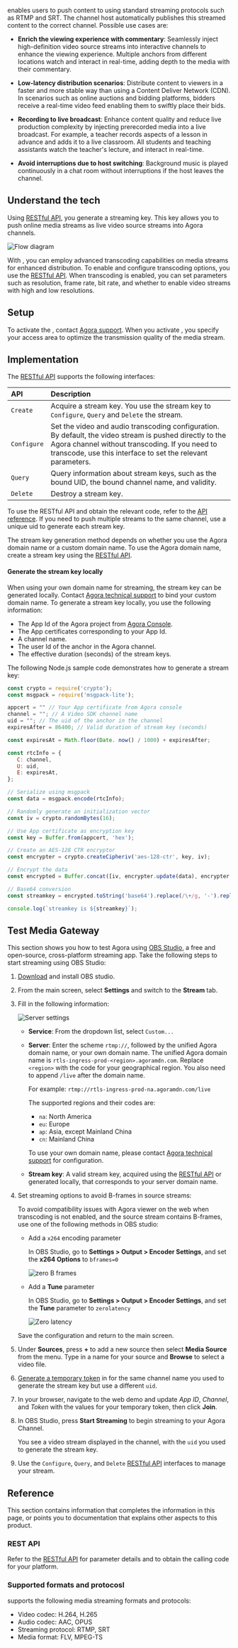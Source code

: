 <Vpd k="NAME" /> enables users to push content to <Vg k="AGORA_BACKEND" /> using standard streaming
protocols such as RTMP and SRT. The channel host automatically publishes this streamed content to the correct
channel. Possible use cases are:

* **Enrich the viewing experience with commentary**: Seamlessly inject high-definition video source streams into
interactive channels to enhance the viewing experience. Multiple anchors from different locations watch and interact
in real-time, adding depth to the media with their commentary.

* **Low-latency distribution scenarios**: Distribute content to viewers in a faster and more stable way than using a
Content Deliver Network (CDN). In scenarios such as online auctions and bidding platforms, bidders receive a real-time
video feed enabling them to swiftly place their bids.

* **Recording to live broadcast**: Enhance content quality and reduce live production complexity by injecting
prerecorded media into a live broadcast. For example, a teacher records aspects of a lesson in advance and adds it
to a live classroom. All students and teaching assistants watch the teacher's lecture, and interact in real-time.

* **Avoid interruptions due to host switching**: Background music is played continuously in a chat room without
interruptions if the host leaves the channel.

## Understand the tech

Using [<Vpd k="NAME" /> RESTful API](../../api-reference?platform=rest), you generate a streaming key. This key allows you to push online media streams as live video source streams into Agora channels.

![Flow diagram](/images/media-gateway/media-gateway-flow.svg)

With <Vpd k="NAME" />, you can employ advanced transcoding capabilities on media streams for enhanced distribution. To enable and configure transcoding options, you use the [<Vpd k="NAME" /> RESTful API](../../api-reference?platform=rest). When transcoding is enabled, you can set parameters such as resolution, frame rate, bit rate, and whether to enable video streams with high and low resolutions. 

## Setup

To activate the <Vpd k="NAME" />, contact [Agora support](mailto:support@agora.io). When you activate <Vpd k="NAME" />, you specify your access area to optimize the transmission quality of the media stream.

## Implementation

The [<Vpd k="NAME" /> RESTful API](../../api-reference?platform=rest) supports the following interfaces:

| API | Description |
|:----|:------------------------|
| `Create` | Acquire a stream key. You use the stream key to `Configure`, `Query` and `Delete` the stream. |
| `Configure` | Set the video and audio transcoding configuration.<br />By default, the video stream is pushed directly to the Agora channel without transcoding. If you need to transcode, use this interface to set the relevant parameters.|
| `Query` | Query information about stream keys, such as the bound UID, the bound channel name, and validity. |
| `Delete` | Destroy a stream key. |

To use the <Vpd k="NAME" /> RESTful API and obtain the relevant code, refer to the [API reference](../../api-reference?platform=rest). If you need to push multiple streams to the same channel, use a unique uid to generate each stream key.

The stream key generation method depends on whether you use the Agora domain name or a custom domain name. To use the Agora domain name, create a stream key using the [<Vpd k="NAME" /> RESTful API](../../api-reference?platform=rest). 

#### Generate the stream key locally

When using your own domain name for streaming, the stream key can be generated locally.
Contact [Agora technical support](mailto:support@agora.io) to bind your custom domain name. To generate a stream key locally, you use the following information:

* The App Id of the Agora project from [Agora Console](https://console.agora.io/).
* The App certificates corresponding to your App Id.
* A channel name.
* The user Id of the anchor in the Agora channel.
* The effective duration (seconds) of the stream keys.

The following Node.js sample code demonstrates how to generate a stream key:

```javascript
const crypto = require('crypto');
const msgpack = require('msgpack-lite');

appcert = "" // Your App certificate from Agora console
channel = ""; // A Video SDK channel name
uid = ""; // The uid of the anchor in the channel
expiresAfter = 86400; // Valid duration of stream key (seconds)

const expiresAt = Math.floor(Date. now() / 1000) + expiresAfter;

const rtcInfo = {
   C: channel,
   U: uid,
   E: expiresAt,
};

// Serialize using msgpack
const data = msgpack.encode(rtcInfo);

// Randomly generate an initialization vector
const iv = crypto.randomBytes(16);

// Use App certificate as encryption key
const key = Buffer.from(appcert, 'hex');

// Create an AES-128 CTR encryptor
const encrypter = crypto.createCipheriv('aes-128-ctr', key, iv);

// Encrypt the data
const encrypted = Buffer.concat([iv, encrypter.update(data), encrypter.final()]);

// Base64 conversion
const streamkey = encrypted.toString('base64').replace(/\+/g, '-').replace(/\//g, '_').replace(/\=+$/, '');

console.log(`streamkey is ${streamkey}`);
```

## Test Media Gateway

This section shows you how to test Agora <Vpd k="NAME" /> using [OBS Studio](https://obsproject.com/), a free and open-source, cross-platform streaming app. Take the following steps to start streaming using OBS Studio:

1. [Download](https://obsproject.com/download) and install OBS studio. 

1. From the main screen, select **Settings** and switch to the **Stream** tab.

1. Fill in the following information:

    ![Server settings](/images/media-gateway/obs-server-setting.png)

    * **Service**: From the dropdown list, select `Custom...`

    * **Server**: Enter the scheme `rtmp://`, followed by the unified Agora domain name, or your own domain name.
    The unified Agora domain name is `rtls-ingress-prod-<region>.agoramdn.com`.    Replace `<region>` with the code for your geographical region. You also need to append `/live` after the domain name. 
    
        For example: `rtmp://rtls-ingress-prod-na.agoramdn.com/live`
    
        The supported regions and their codes are:

        * `na`: North America
        * `eu`: Europe
        * `ap`: Asia, except Mainland China
        * `cn`: Mainland China       

        To use your own domain name, please contact [Agora technical support](mailto:support@agora.io) for configuration. 

    * **Stream key**: A valid stream key, acquired using the [<Vpd k="NAME" /> RESTful API](../../api-reference?platform=rest) or generated locally, that corresponds to your server domain name.


1. Set streaming options to avoid B-frames in source streams:
    
    To avoid compatibility issues with Agora viewer on the web when transcoding is not enabled, and the source stream contains B-frames, use one of the following methods in OBS studio:

    * Add a `x264` encoding parameter
        
        In OBS Studio, go to **Settings > Output > Encoder Settings**, and set the **x264 Options** to `bframes=0`
        
        ![zero B frames](/images/media-gateway/obs-setting-bframes.png)


    * Add a **Tune** parameter
        
        In OBS Studio, go to **Settings > Output > Encoder Settings**, and set the **Tune** parameter to `zerolatency`

        ![Zero latency](/images/media-gateway/obs-setting-zerolatency.png)

    Save the configuration and return to the main screen.

1. Under **Sources**, press **+** to add a new source then select **Media Source** from the menu. Type in a name for your source and **Browse** to select a video file.

1. [Generate a temporary token](../reference/manage-agora-account#generate-a-temporary-token) in <Vg k="CONSOLE" /> for the same channel name you used to generate the stream key but use a different `uid`.

2. In your browser, navigate to the <Link target="_blank" to="{{Global.DEMO_BASIC_VIDEO_CALL_URL}}"><Vg k="COMPANY" /> web demo</Link> and update _App ID_, _Channel_, and _Token_ with the values for your temporary token, then click **Join**.

1. In OBS Studio, press **Start Streaming** to begin streaming to your Agora Channel.

    You see a video stream displayed in the channel, with the `uid` you used to generate the stream key.

1. Use the `Configure`, `Query`, and `Delete` [<Vpd k="NAME" /> RESTful API](../../api-reference?platform=rest) interfaces to manage your stream.

## Reference

This section contains information that completes the information in this page, or points you to documentation that explains other aspects to this product.

### REST API

Refer to the [<Vpd k="NAME" /> RESTful API](../../api-reference?platform=rest) for parameter details and to obtain the calling code for your platform.

### Supported formats and protocosl

<Vpd k="NAME" /> supports the following media streaming formats and protocols:

* Video codec: H.264, H.265
* Audio codec: AAC, OPUS
* Streaming protocol: RTMP, SRT
* Media format: FLV, MPEG-TS
